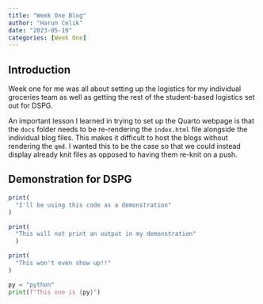 ```yaml
---
title: "Week One Blog"
author: "Harun Celik"
date: "2023-05-19"
categories: [Week One]
---
```


## Introduction

Week one for me was all about setting up the logistics for my individual groceries team as well as getting the rest of the student-based logistics set out for DSPG.

An important lesson I learned in trying to set up the Quarto webpage is that the `docs` folder needs to be re-rendering the `index.html` file alongside the individual blog files. This makes it difficult to host the blogs without rendering the `qmd`. I wanted this to be the case so that we could instead display already knit files as opposed to having them re-knit on a push.

## Demonstration for DSPG

```r
print(
  "I'll be using this code as a demonstration"
)
```

```r
print(
  "This will not print an output in my demonstration"
  )
```

```r
print(
  "This won't even show up!!"
)
```

```python
py = "python"
print(f"This one is {py}")
```
